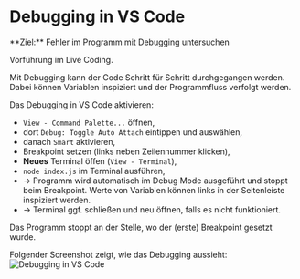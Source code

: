 
# Debugging in VS Code

<Callout>  
  **Ziel:** Fehler im Programm mit Debugging untersuchen
</Callout>

Vorführung im Live Coding. 

Mit Debugging kann der Code Schritt für Schritt durchgegangen werden. 
Dabei können Variablen inspiziert und der Programmfluss verfolgt werden.

Das Debugging in VS Code aktivieren:

- `View - Command Palette...` öffnen, 
- dort `Debug: Toggle Auto Attach` eintippen und auswählen, 
- danach `Smart` aktivieren,
- Breakpoint setzen (links neben Zeilennummer klicken),
- **Neues** Terminal öffen (`View - Terminal`),
- `node index.js` im Terminal ausführen,
- &rarr; Programm wird automatisch im Debug Mode ausgeführt und stoppt beim Breakpoint. Werte von Variablen können links in der Seitenleiste inspiziert werden.
- &rarr; Terminal ggf. schließen und neu öffnen, falls es nicht funktioniert.

Das Programm stoppt an der Stelle, wo der (erste) Breakpoint gesetzt wurde.

Folgender Screenshot zeigt, wie das Debugging aussieht:
![Debugging in VS Code](/images/prog/debugging.jpg)

